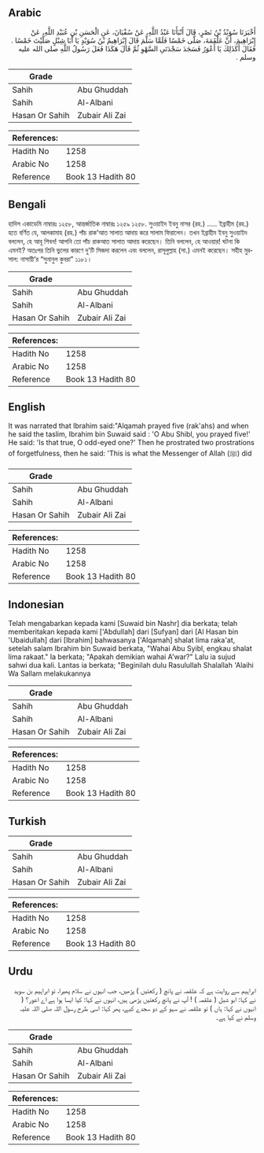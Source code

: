 ## Arabic


<div dir="rtl" lang="ar" style={{fontSize:'larger',backgroundColor:'#f8f9fa',padding:20}}>
أَخْبَرَنَا سُوَيْدُ بْنُ نَصْرٍ، قَالَ أَنْبَأَنَا عَبْدُ اللَّهِ، عَنْ سُفْيَانَ، عَنِ الْحَسَنِ بْنِ عُبَيْدِ اللَّهِ، عَنْ إِبْرَاهِيمَ، أَنَّ عَلْقَمَةَ، صَلَّى خَمْسًا فَلَمَّا سَلَّمَ قَالَ إِبْرَاهِيمُ بْنُ سُوَيْدٍ يَا أَبَا شِبْلٍ صَلَّيْتَ خَمْسًا ‏.‏ فَقَالَ أَكَذَلِكَ يَا أَعْوَرُ فَسَجَدَ سَجْدَتَىِ السَّهْوِ ثُمَّ قَالَ هَكَذَا فَعَلَ رَسُولُ اللَّهِ صلى الله عليه وسلم ‏.‏
</div>
<div style={{backgroundColor:'#f8f9fa',padding:20, marginBottom: 10}}><table> <thead> <tr> <th>Grade</th> <th></th> </tr> </thead> <tbody> <tr><td>Sahih</td><td>Abu Ghuddah</td></tr><tr><td>Sahih</td><td>Al-Albani</td></tr><tr><td>Hasan Or Sahih</td><td>Zubair Ali Zai</td></tr></tbody></table><table> <thead> <tr> <th>References:</th> <th></th> </tr> </thead> <tbody><tr><td>Hadith No</td><td>1258</td></tr><tr><td>Arabic No</td><td>1258</td></tr><tr><td>Reference</td><td>Book 13 Hadith 80</td></tr></tbody></table></div>

## Bengali


<div dir="ltr" lang="bn" style={{fontSize:'larger',backgroundColor:'#f8f9fa',padding:20}}>
হাদিস একাডেমি নাম্বারঃ ১২৫৮, আন্তর্জাতিক নাম্বারঃ ১২৫৯ ১২৫৮. সুওয়াইদ ইবনু নাসর (রহ.) ..... ইব্রাহীম (রহ.) হতে বর্ণিত যে, আলকামাহ (রহ.) পাঁচ রাক’আত সালাত আদায় করে সালাম ফিরালেন। তখন ইব্রাহীম ইবনু সুওয়াইদ বললেন, হে আবূ শিবন! আপনি তো পাঁচ রাকআত সালাত আদায় করেছেন। তিনি বললেন, হে আওয়ার! ঘটনা কি এমনই? অতঃপর তিনি ভুলের কারণে দু'টি সিজদা করলেন এবং বললেন, রাসূলুল্লাহ (সা.) এমনই করেছেন। সহীহ মুরসাল: নাসায়ী’র “সুনানুল কুবরা” ১১৮১।
</div>
<div style={{backgroundColor:'#f8f9fa',padding:20, marginBottom: 10}}><table> <thead> <tr> <th>Grade</th> <th></th> </tr> </thead> <tbody> <tr><td>Sahih</td><td>Abu Ghuddah</td></tr><tr><td>Sahih</td><td>Al-Albani</td></tr><tr><td>Hasan Or Sahih</td><td>Zubair Ali Zai</td></tr></tbody></table><table> <thead> <tr> <th>References:</th> <th></th> </tr> </thead> <tbody><tr><td>Hadith No</td><td>1258</td></tr><tr><td>Arabic No</td><td>1258</td></tr><tr><td>Reference</td><td>Book 13 Hadith 80</td></tr></tbody></table></div>

## English


<div dir="ltr" lang="en" style={{fontSize:'larger',backgroundColor:'#f8f9fa',padding:20}}>
It was narrated that Ibrahim said:"Alqamah prayed five (rak'ahs) and when he said the taslim, Ibrahim bin Suwaid said : 'O Abu Shibl, you prayed five!' He said: 'Is that true, O odd-eyed one?' Then he prostrated two prostrations of forgetfulness, then he said: 'This is what the Messenger of Allah (ﷺ) did
</div>
<div style={{backgroundColor:'#f8f9fa',padding:20, marginBottom: 10}}><table> <thead> <tr> <th>Grade</th> <th></th> </tr> </thead> <tbody> <tr><td>Sahih</td><td>Abu Ghuddah</td></tr><tr><td>Sahih</td><td>Al-Albani</td></tr><tr><td>Hasan Or Sahih</td><td>Zubair Ali Zai</td></tr></tbody></table><table> <thead> <tr> <th>References:</th> <th></th> </tr> </thead> <tbody><tr><td>Hadith No</td><td>1258</td></tr><tr><td>Arabic No</td><td>1258</td></tr><tr><td>Reference</td><td>Book 13 Hadith 80</td></tr></tbody></table></div>

## Indonesian


<div dir="ltr" lang="id" style={{fontSize:'larger',backgroundColor:'#f8f9fa',padding:20}}>
Telah mengabarkan kepada kami [Suwaid bin Nashr] dia berkata; telah memberitakan kepada kami ['Abdullah] dari [Sufyan] dari [Al Hasan bin 'Ubaidullah] dari [Ibrahim] bahwasanya ['Alqamah] shalat lima raka'at, setelah salam Ibrahim bin Suwaid berkata, "Wahai Abu Syibl, engkau shalat lima rakaat." Ia berkata; "Apakah demikian wahai A'war?" Lalu ia sujud sahwi dua kali. Lantas ia berkata; "Beginilah dulu Rasulullah Shalallah 'Alaihi Wa Sallam melakukannya
</div>
<div style={{backgroundColor:'#f8f9fa',padding:20, marginBottom: 10}}><table> <thead> <tr> <th>Grade</th> <th></th> </tr> </thead> <tbody> <tr><td>Sahih</td><td>Abu Ghuddah</td></tr><tr><td>Sahih</td><td>Al-Albani</td></tr><tr><td>Hasan Or Sahih</td><td>Zubair Ali Zai</td></tr></tbody></table><table> <thead> <tr> <th>References:</th> <th></th> </tr> </thead> <tbody><tr><td>Hadith No</td><td>1258</td></tr><tr><td>Arabic No</td><td>1258</td></tr><tr><td>Reference</td><td>Book 13 Hadith 80</td></tr></tbody></table></div>

## Turkish


<div dir="ltr" lang="tr" style={{fontSize:'larger',backgroundColor:'#f8f9fa',padding:20}}>

</div>
<div style={{backgroundColor:'#f8f9fa',padding:20, marginBottom: 10}}><table> <thead> <tr> <th>Grade</th> <th></th> </tr> </thead> <tbody> <tr><td>Sahih</td><td>Abu Ghuddah</td></tr><tr><td>Sahih</td><td>Al-Albani</td></tr><tr><td>Hasan Or Sahih</td><td>Zubair Ali Zai</td></tr></tbody></table><table> <thead> <tr> <th>References:</th> <th></th> </tr> </thead> <tbody><tr><td>Hadith No</td><td>1258</td></tr><tr><td>Arabic No</td><td>1258</td></tr><tr><td>Reference</td><td>Book 13 Hadith 80</td></tr></tbody></table></div>

## Urdu


<div dir="rtl" lang="ur" style={{fontSize:'larger',backgroundColor:'#f8f9fa',padding:20}}>
ابراہیم سے روایت ہے کہ علقمہ نے پانچ ( رکعتیں ) پڑھیں، جب انہوں نے سلام پھیرا، تو ابراہیم بن سوید نے کہا: ابو شبل ( علقمہ ) ! آپ نے پانچ رکعتیں پڑھی ہیں، انہوں نے کہا: کیا ایسا ہوا ہے اے اعور؟ ( انہوں نے کہا: ہاں ) تو علقمہ نے سہو کے دو سجدے کیے، پھر کہا: اسی طرح رسول اللہ صلی اللہ علیہ وسلم نے کیا ہے۔
</div>
<div style={{backgroundColor:'#f8f9fa',padding:20, marginBottom: 10}}><table> <thead> <tr> <th>Grade</th> <th></th> </tr> </thead> <tbody> <tr><td>Sahih</td><td>Abu Ghuddah</td></tr><tr><td>Sahih</td><td>Al-Albani</td></tr><tr><td>Hasan Or Sahih</td><td>Zubair Ali Zai</td></tr></tbody></table><table> <thead> <tr> <th>References:</th> <th></th> </tr> </thead> <tbody><tr><td>Hadith No</td><td>1258</td></tr><tr><td>Arabic No</td><td>1258</td></tr><tr><td>Reference</td><td>Book 13 Hadith 80</td></tr></tbody></table></div>